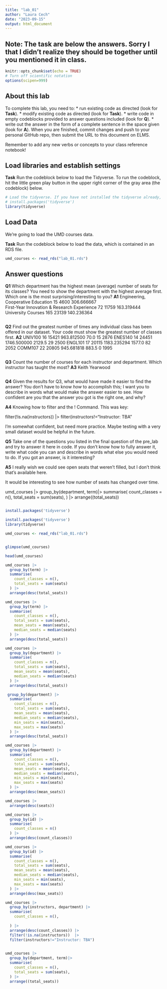 ```yaml
---
title: "lab_01"
author: "Laura Cech"
date: "2023-09-15"
output: html_document
---
```

## Note: The task are below the answers. Sorry I that I didn't realize they should be together until you mentioned it in class. 

```r
knitr::opts_chunk$set(echo = TRUE)
# Turn off scientific notation
options(scipen=999)
```

## About this lab

To complete this lab, you need to: \* run existing code as directed (look for **Task**). \* modify existing code as directed (look for **Task**). \* write code in empty codeblocks provided to answer questions included (look for **Q**). \* write out the answer in the form of a complete sentence in the space given (look for **A**). When you are finished, commit changes and push to your personal GitHub repo, then submit the URL to this document on ELMS.

Remember to add any new verbs or concepts to your class reference notebook!

## Load libraries and establish settings

**Task** Run the codeblock below to load the Tidyverse. To run the codeblock, hit the little green play button in the upper right corner of the gray area (the codeblock) below.

```r
# Load the tidyverse. If you have not installed the tidyverse already, remove the # from the next line and run it first.  
# install.packages('tidyverse')
library(tidyverse)
```

## Load Data

We're going to load the UMD courses data.

**Task** Run the codeblock below to load the data, which is contained in an RDS file.

```r
umd_courses <- read_rds("lab_01.rds")
```

## Answer questions

**Q1** Which department has the highest mean (average) number of seats for its classes? You need to show the department with the highest average first. Which one is the most surprising/interesting to you?
**A1**
Engineering, Cooperative Education	15	4600	306.666667	
First-Year Innovation & Research Experience	72	11759	163.319444	
University Courses	165	23139	140.236364	

```r
```

**Q2** Find out the greatest number of times any individual class has been offered in our dataset. Your code must show the greatest number of classes first. 
**A2**
UNIV100	16	15421	963.812500	70.0	15	2876
ENES140	14	24451	1746.500000	2129.5	29	2500
ENGL101	17	20115	1183.235294	1577.0	82	2052
COMM107	22	20805	945.681818	883.5	0	1995
```r
```

**Q3** Count the number of courses for each instructor and department. Which instructor has taught the most? 
**A3**
Keith Yearwood
```r
```

**Q4** Given the results for Q3, what would have made it easier to find the answer? You don't have to know *how* to accomplish this; I want you to describe in words what would make the answer easier to see. How confident are you that the answer you got is the right one, and why? 

**A4**
Knowing how to filter and the ! Command. This was key:

  filter(!is.na(instructors))  |>
  filter(instructors!="Instructor: TBA”

I’m somewhat confident, but need more practice. Maybe testing with a very small dataset would be helpful in the future.

**Q5** Take one of the questions you listed in the final question of the pre_lab and try to answer it here in code. If you don't know how to fully answer it, write what code you can and describe in words what else you would need to do. If you got an answer, is it interesting? 

**A5**
I really wish we could see open seats that weren't filled, but I don’t think that’s available here.

It would be interesting to see how number of seats has changed over time. 

umd_courses |>
  group_by(department, term)|>
  summarise(
    count_classes = n(),
    total_seats = sum(seats),
  ) |>
  arrange((total_seats))


```r
```

```r
install.packages('tidyverse')
```

```r
install.packages('tidyverse')
library(tidyverse)

```
```r
umd_courses <- read_rds("lab_01.rds")

```
```r

```


```r
glimpse(umd_courses)
```

```r
head(umd_courses)
```

```r
umd_courses |>
  group_by(term) |>
  summarise(
    count_classes = n(),
    total_seats = sum(seats)
  ) |>
  arrange(desc(total_seats))
```
```r
umd_courses |>
  group_by(term) |>
  summarise(
    count_classes = n(),
    total_seats = sum(seats),
    mean_seats = mean(seats),
    median_seats = median(seats)
  ) |>
  arrange(desc(total_seats))
```
```r
umd_courses |>
  group_by(department) |>
  summarise(
    count_classes = n(),
    total_seats = sum(seats),
    mean_seats = mean(seats),
    median_seats = median(seats)
  ) |>
  arrange(desc(total_seats))
```

```r
 group_by(department) |>
  summarise(
    count_classes = n(),
    total_seats = sum(seats),
    mean_seats = mean(seats),
    median_seats = median(seats),
    min_seats = min(seats),
    max_seats = max(seats)
  ) |>
  arrange(desc(total_seats))
```


```r
umd_courses |>
  group_by(department) |>
  summarise(
    count_classes = n(),
    total_seats = sum(seats),
    mean_seats = mean(seats),
    median_seats = median(seats),
    min_seats = min(seats),
    max_seats = max(seats)
  ) |>
  arrange(desc(mean_seats))
```
```r
umd_courses |>
  arrange(desc(seats))
```

```r
umd_courses |>
  group_by(id) |>
  summarise(
    count_classes = n()
  ) |>
  arrange(desc(count_classes))
```

```r
umd_courses |>
  group_by(id) |>
  summarise(
    count_classes = n(),
    total_seats = sum(seats),
    mean_seats = mean(seats),
    median_seats = median(seats),
    min_seats = min(seats),
    max_seats = max(seats)
  ) |>
  arrange(desc(max_seats))
```


```r
umd_courses |>
  group_by(instructors, department) |>
  summarise(
    count_classes = n(),
   
  ) |>
  arrange(desc(count_classes)) |>
  filter(!is.na(instructors))  |>
  filter(instructors!="Instructor: TBA")
  
```

```r
umd_courses |>
  group_by(department, term)|>
  summarise(
    count_classes = n(),
    total_seats = sum(seats),
  ) |>
  arrange((total_seats))
```

